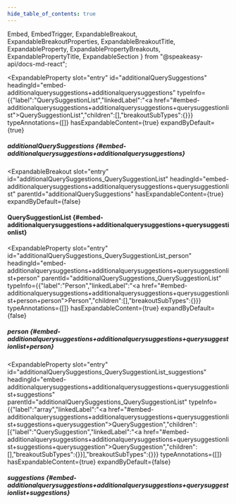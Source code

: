 ```yaml
---
hide_table_of_contents: true
---
```

  Embed,
  EmbedTrigger,
  ExpandableBreakout,
  ExpandableBreakoutProperties,
  ExpandableBreakoutTitle,
  ExpandableProperty,
  ExpandablePropertyBreakouts,
  ExpandablePropertyTitle,
  ExpandableSection
} from "@speakeasy-api/docs-md-react";

<ExpandableSection>

<ExpandableProperty
  slot="entry"
  id="additionalQuerySuggestions"
  headingId="embed-additionalquerysuggestions+additionalquerysuggestions"
  typeInfo={{"label":"QuerySuggestionList","linkedLabel":"<a href=\"#embed-additionalquerysuggestions+additionalquerysuggestions+querysuggestionlist\">QuerySuggestionList</a>","children":[],"breakoutSubTypes":{}}}
  typeAnnotations={[]}
  hasExpandableContent={true}
  expandByDefault={true}
>

<ExpandablePropertyTitle slot="title">

##### additionalQuerySuggestions \{#embed-additionalquerysuggestions+additionalquerysuggestions\}

</ExpandablePropertyTitle>

<ExpandablePropertyBreakouts slot="breakouts">

<ExpandableBreakout
  slot="entry"
  id="additionalQuerySuggestions_QuerySuggestionList"
  headingId="embed-additionalquerysuggestions+additionalquerysuggestions+querysuggestionlist"
  parentId="additionalQuerySuggestions"
  hasExpandableContent={true}
  expandByDefault={false}
>

<ExpandableBreakoutTitle slot="title">

#### QuerySuggestionList \{#embed-additionalquerysuggestions+additionalquerysuggestions+querysuggestionlist\}

</ExpandableBreakoutTitle>

<ExpandableBreakoutProperties slot="properties">

<ExpandableProperty
  slot="entry"
  id="additionalQuerySuggestions_QuerySuggestionList_person"
  headingId="embed-additionalquerysuggestions+additionalquerysuggestions+querysuggestionlist+person"
  parentId="additionalQuerySuggestions_QuerySuggestionList"
  typeInfo={{"label":"Person","linkedLabel":"<a href=\"#embed-additionalquerysuggestions+additionalquerysuggestions+querysuggestionlist+person+person\">Person</a>","children":[],"breakoutSubTypes":{}}}
  typeAnnotations={[]}
  hasExpandableContent={true}
  expandByDefault={false}
>

<ExpandablePropertyTitle slot="title">

##### person \{#embed-additionalquerysuggestions+additionalquerysuggestions+querysuggestionlist+person\}

</ExpandablePropertyTitle>

<ExpandablePropertyBreakouts slot="breakouts">

<Embed slot="embed">

<EmbedTrigger slot="trigger" embedTitle="person" triggerText="View person details">

<Embedperson />

</EmbedTrigger>

</Embed>

</ExpandablePropertyBreakouts>

</ExpandableProperty>

<ExpandableProperty
  slot="entry"
  id="additionalQuerySuggestions_QuerySuggestionList_suggestions"
  headingId="embed-additionalquerysuggestions+additionalquerysuggestions+querysuggestionlist+suggestions"
  parentId="additionalQuerySuggestions_QuerySuggestionList"
  typeInfo={{"label":"array","linkedLabel":"<a href=\"#embed-additionalquerysuggestions+additionalquerysuggestions+querysuggestionlist+suggestions+querysuggestion\">QuerySuggestion</a>","children":[{"label":"QuerySuggestion","linkedLabel":"<a href=\"#embed-additionalquerysuggestions+additionalquerysuggestions+querysuggestionlist+suggestions+querysuggestion\">QuerySuggestion</a>","children":[],"breakoutSubTypes":{}}],"breakoutSubTypes":{}}}
  typeAnnotations={[]}
  hasExpandableContent={true}
  expandByDefault={false}
>

<ExpandablePropertyTitle slot="title">

##### suggestions \{#embed-additionalquerysuggestions+additionalquerysuggestions+querysuggestionlist+suggestions\}

</ExpandablePropertyTitle>

<ExpandablePropertyBreakouts slot="breakouts">

<Embed slot="embed">

<EmbedTrigger slot="trigger" embedTitle="suggestions" triggerText="View suggestions details">

<Embedsuggestions />

</EmbedTrigger>

</Embed>

</ExpandablePropertyBreakouts>

</ExpandableProperty>

</ExpandableBreakoutProperties>

</ExpandableBreakout>

</ExpandablePropertyBreakouts>

</ExpandableProperty>

</ExpandableSection>